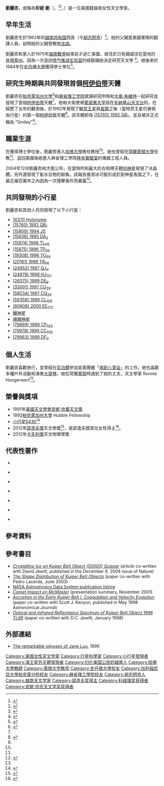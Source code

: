 {{noteTA
|G1=天文学
|T=zh-hans:刘丽杏;zh-hk:劉麗杏;zh-tw:劉麗杏;
|1=zh-hans:刘丽杏;zh-hk:劉麗杏;zh-tw:劉麗杏;
|2=zh-cn:刘丽杏;zh-hk:劉麗杏;zh-tw:劉麗杏;
}}

{{Infobox scientist
| name              = 劉麗杏<br/><small>{{lang|en|Jane Luu}}</small>
| image             = JaneLu@Stellafanesml 8416.jpg
| image_size        =
| alt               = 
| caption           = 2011年的劉麗杏
| birth_date        = {{birth year and age|1963|7|mf=y}}
| birth_place       = {{flag|South Vietnam}}[[胡志明市|西贡]]
| birth_name        = {{lang|vi|Lưu Lệ Hằng}}
| death_date        = <!-- {{Death date and age|YYYY|MM|DD|YYYY|MM|DD}} (death date then birth date) -->
| death_place       = 
| resting_place     = 
| resting_place_coordinates = <!-- {{Coord|LAT|LONG|type:landmark|display=inline,title}} -->
| residence         = {{USA}}[[马萨诸塞州|马萨诸塞州]][[列克星敦_(马萨诸塞州)|列克星敦]]
| citizenship       = 
| nationality       = 
| fields            = [[天文學|天文學]]
| workplaces        = [[哈佛大學|哈佛大學]]<br>[[萊頓大學|萊頓大學]]<br>[[麻省理工學院|麻省理工學院]][[林肯實驗室|林肯實驗室]]
| alma_mater        = [[加州大學柏克萊分校|加州大學柏克萊分校]]<br>[[麻省理工學院|麻省理工學院]]
| thesis_title      = Physical Studies of Primitive Solar System Bodies
| thesis_url        = 
| thesis_year       = 1992 <ref>{{Cite web |url=http://www2.ess.ucla.edu/~jewitt/cv.pdf |title=Graduate Student Advisees by David Jewitt |accessdate=2013-01-27 |archive-date=2017-07-21 |archive-url=https://web.archive.org/web/20170721221707/http://www2.ess.ucla.edu/~jewitt/cv.pdf |dead-url=no }}</ref>
| doctoral_advisor  = [[大衛·朱維特|大衛·朱維特]]
| academic_advisors = 
| doctoral_students = 
| known_for         = 發現第一個[[柯伊伯带|柯伊伯带]]天體
| author_abbrev_bot = 
| author_abbrev_zoo = 
| influences        = 
| influenced        = 
| awards            = [[美國天文學會|美國天文學會]][[安妮·坎農天文獎|安妮·坎農天文獎]]（1991）<br>[[邵逸夫獎|邵逸夫獎]]天文學獎（2012）<br>[[卡夫利獎|卡夫利獎]]天文物理學獎（2012）
| signature         = <!--(filename only)-->
| signature_alt     = 
| website           = <!-- {{URL|www.example.com}} -->
| footnotes         = 
| spouse            = {{lang|en|Ronnie Hoogerwerf}}
}}
'''劉麗杏'''，或稱為'''珍妮·劉'''（{{lang-en|Jane Luu}}，{{lang-vi|Lưu Lệ Hằng}}<ref>{{Cite web |url=http://damtson.wordpress.com/2012/06/01/vanh-dai-kuiper/ |title=Vành đai Kuiper |accessdate=2012-06-03 |archive-date=2012-06-03 |archive-url=https://web.archive.org/web/20120603170003/http://damtson.wordpress.com/2012/06/01/vanh-dai-kuiper/ |dead-url=no }}</ref><ref name=Luu>{{Cite web |url=http://www.marciabartusiak.com/uploads/8/5/8/9/8589314/odyssey_of_jane_luu.pdf |title=The remarkable odyssey of Jane Luu |accessdate=2012-06-03 |archive-date=2016-03-04 |archive-url=https://web.archive.org/web/20160304040241/http://www.marciabartusiak.com/uploads/8/5/8/9/8589314/odyssey_of_jane_luu.pdf |dead-url=no }}</ref>，{{bd|1963年|7月|||catIdx=Luu, Jane}}）是一位美國籍越南女性天文學家。

==早年生活==
劉麗杏生於1963年的[[越南共和国|越南共和国]]西貢（今[[胡志明市|胡志明市]]）<ref>{{Cite web |url=http://www.shawprize.org/big5/shaw.php?tmp=3&twoid=92&threeid=208&fourid=328 |title=2012年邵逸夫獎天文獎得獎人簡介 |access-date=2012-05-30 |archive-url=https://web.archive.org/web/20140528141731/http://www.shawprize.org/big5/shaw.php?tmp=3&twoid=92&threeid=208&fourid=328 |archive-date=2014-05-28 |dead-url=yes }}</ref>。她的父親是美國軍隊的翻譯人員。幼時她的父親曾教她[[法語|法語]]。 

劉麗杏和家人於1975年[[越南戰爭|越南戰爭]]結束前夕逃亡美國，居住於已有親戚住在當地的[[肯塔基州|肯塔基州]]。因為一次造訪[[喷气推进实验室|喷气推进实验室]]的經驗讓她決定研究天文學  <ref name=autogenerated2>{{Cite web |url=http://www.imagiverse.org/interviews/janeluu/jane_luu_21_03_03.htm |title=Jane Luu<!-- Bot generated title --> |accessdate=2012-01-09 |archive-date=2012-02-04 |archive-url=https://web.archive.org/web/20120204074846/http://www.imagiverse.org/interviews/janeluu/jane_luu_21_03_03.htm |dead-url=yes }}</ref>。她後來於1984年在[[史丹佛大學|史丹佛大學]]獲得學士學位<ref name=autogenerated1>{{Cite web |url=http://www.stanfordalumni.org/news/magazine/1998/mayjun/classnotes/featurealum2.html# |title=May/June 1998 Feature Alum, Jane Luu, '84<!-- Bot generated title --> |access-date=2012-01-09 |archive-url=https://web.archive.org/web/20080907113628/http://www.stanfordalumni.org/news/magazine/1998/mayjun/classnotes/featurealum2.html |archive-date=2008-09-07 |dead-url=yes }}</ref>。

==研究生時期與共同發現首個[[柯伊伯带|柯伊伯带]]天體==
劉麗杏在[[柏克萊加州大學|柏克萊加州大學]]<ref>{{Cite web |url=http://swiss.csail.mit.edu/users/wisdom/extrasolar/Brown.pdf |title=存档副本 |access-date=2012-01-09 |archive-url=https://web.archive.org/web/20070402035118/http://swiss.csail.mit.edu/users/wisdom/extrasolar/Brown.pdf |archive-date=2007-04-02 |dead-url=yes }}</ref>和[[麻省理工学院|麻省理工学院]]就讀研究所時和[[大衛·朱維特|大衛·朱維特]]一起研究並發現了首個[[柯伊伯带|柯伊伯带]]天體<ref name=autogenerated2 />。她和大衛使用[[夏威夷大学|夏威夷大学]]設在[[毛納基山天文台|毛納基山天文台]]的{{link-en|夏威夷大學88英吋望遠鏡|UH88}}，在經歷了五年的觀測後，於1992年發現了繼[[冥王星|冥王星]]與[[查龍|查龍]]之後（當時冥王星仍被視為行星）的第一個[[柯伊伯带|柯伊伯带]]天體<ref>{{Cite web |url=http://www.ifa.hawaii.edu/88inch/2.2-meter-public.htm |title=University of Hawaii 2.2-meter telescope - Public Information<!-- Bot generated title --> |accessdate=2012-01-09 |archive-date=2017-07-29 |archive-url=https://web.archive.org/web/20170729131418/http://www.ifa.hawaii.edu/88inch/2.2-meter-public.htm |dead-url=no }}</ref>。該天體即為 [[小行星15760|(15760) 1992 QB<sub>1</sub>]]，並且被非正式稱為 "Smiley"<ref name=autogenerated1 />。

==職業生涯==
在獲得博士學位後，劉麗杏進入[[哈佛大學|哈佛大學]]擔任教授<ref name=autogenerated1 />。她也曾經在[[荷蘭|荷蘭]][[萊頓大學|萊頓大學]]任教<ref name=autogenerated2 />。返回美國後她進入麻省理工學院[[林肯實驗室|林肯實驗室]]的儀器工程人員。

2004年12月劉麗杏和大衛公布，在當時所知最大的古柏帶天體[[创神星|创神星]]發現了冰晶體。另外還發現了氨水合物的跡象。該報告推測冰可能形成於創神星表面之下，在最近幾百萬年之內因為一次撞擊事件而暴露<ref>{{cite news  | last = Chang   | first = Kenneth   | title = Astronomers Entertain Visions of Icy Volcanoes in Faraway Places  | pages = A33   | publisher = The New York Times  | date = December 9, 2004}}</ref>。

==共同發現的小行星==
劉麗杏和其他人共同發現了以下小行星：
*[[小行星10370|10370 Hylonome]]
*[[小行星15760|(15760) 1992 QB<sub>1</sub>]]
*[[小行星15809|(15809) 1994 JS]]
*[[小行星15836|(15836) 1995 DA<sub>2</sub>]]
*[[小行星15874|(15874) 1996 TL<sub>66</sub>]]
*[[小行星15875|(15875) 1996 TP<sub>66</sub>]]
*[[小行星19308|(19308) 1996 TO<sub>66</sub>]]
*[[小行星20161|(20161) 1996 TR<sub>66</sub>]]
*[[小行星24952|(24952) 1997 QJ<sub>4</sub>]]
*[[小行星24978|(24978) 1998 HJ<sub>151</sub>]]
*[[小行星26375|(26375) 1999 DE<sub>9</sub>]]
*[[小行星33001|(33001) 1997 CU<sub>29</sub>]]
*[[小行星58534|(58534) 1997 CQ<sub>29</sub>]]
*[[小行星59358|(59358) 1999 CL<sub>158</sub>]]
*[[小行星60608|(60608) 2000 EE<sub>173</sub>]]
*[[小行星66652|曝神星]]
*[[魂魄神星|魂魄神星]]
*[[小行星79969|(79969) 1999 CP<sub>133</sub>]]
*[[小行星79978|(79978) 1999 CC<sub>158</sub>]]
*[[小行星79983|(79983) 1999 DF<sub>9</sub>]]

==個人生活==
劉麗杏喜歡旅行，並曾經在[[尼泊爾|尼泊爾]]參加慈善團體「[[救助儿童会|救助儿童会]]」的工作。她也喜歡多種戶外活動和演奏[[大提琴|大提琴]]。她在荷蘭[[莱顿|莱顿]]時遇到了她的丈夫，天文學家 Ronnie Hoogerwerf<ref name=autogenerated2 />。

==榮譽與獎項==
*1991年[[美國天文學會|美國天文學會]][[安妮·坎農天文獎|安妮·坎農天文獎]] 
*1992[[柏克萊加州大學|柏克萊加州大學]] Hubble Fellowship
*[[小行星5430|小行星5430]]<ref>{{cite book | title = Marquis Who's Who | year = 2006}}</ref>
*2012年[[邵逸夫獎|邵逸夫獎]]天文學獎<ref>{{Cite web |url=http://www.shawprize.org/big5/shaw.php?tmp=3&twoid=92&threeid=208&fourid=329 |title=2012年邵逸夫獎名單得主 |access-date=2012-05-30 |archive-url=https://web.archive.org/web/20140528135822/http://www.shawprize.org/big5/shaw.php?tmp=3&twoid=92&threeid=208&fourid=329 |archive-date=2014-05-28 |dead-url=yes }}</ref>，是邵逸夫獎首位女性得主<ref>{{Cite web |url=http://www.ettoday.net/news/20120530/51102.htm |title=東方諾貝爾「邵逸夫獎」出爐　首見女性得主 |accessdate=2012-05-30 |archive-date=2012-05-31 |archive-url=https://web.archive.org/web/20120531115739/http://www.ettoday.net/news/20120530/51102.htm |dead-url=no }}</ref>。
*2012年[[卡夫利獎|卡夫利獎]]天文物理學獎

==代表性著作==
*{{cite journal
  | last = Luu
  | first = Jane
  | coauthors = D.C. Jewitt and C. Trujillo
  | title = Water ice in 2060 Chiron and its implications for Centaurs and Kuiper Belt objects
  | journal = Astrophysical Journal
  | volume = 531
  | pages = L151–L154
  | year = 2000
  | doi = 10.1086/312536
  | pmid = 10688775
  | issue = 2
| bibcode=2000ApJ...531L.151L|arxiv = astro-ph/0002094 }}

*{{cite journal
  | last = Luu
  | first = Jane
  | coauthors = D.C. Jewitt
  | title = Deep Imaging of the Kuiper Belt with the Keck 10-Meter Telescope  | journal = Astrophysical Journal
  | volume = 502
  | pages = L91–L94
  | year = 1998
  | doi = 10.1086/311490
| bibcode=1998ApJ...502L..91L}}

*{{cite journal
  | last = Luu
  | first = Jane
  | coauthors = B. Marsden, D.C. Jewitt, C. Trujillo, C. Hegenrother, J. Chen and W. Offutt
  | title = A New Dynamical Class of Object in the Outer Solar System
  | journal = Nature
  | volume = 387
  | issue = 6633
  | pages = 573
  | year = 1997
  | doi = 10.1038/42413
  | bibcode=1997Natur.387..573L
 }}

*{{cite journal
  | last = Luu
  | first = Jane
  | coauthors = D.C. Jewitt
  | title = Color Diversity among the Centaurs and Kuiper Belt Objects
  | journal = Astronomical Journal
  | volume = 112
  | pages = 2310–2318
  | year = 1996
  | doi = 10.1086/118184
| bibcode=1996AJ....112.2310L}}

*{{cite journal
  | last = Bartusiak 
  | first = Marcia
  | title = The Remarkable Odyssey of Jane Luu
  | url = https://archive.org/details/sim_astronomy_1996-02_24_2/page/46
  | journal = Astronomy
  | volume = 24
  | pages = 46
  |date=February 1996
  | bibcode = 1996Ast....24...46B}}

*{{cite journal
  | last = Luu
  | first = Jane
  | coauthors = D.C. Jewitt
  | title = High Resolution Surface Brightness Profiles of Near-Earth Asteroids
  | journal = Icarus
  | volume = 97
  | issue = 2
  | pages = 276–287
  | year = 1992
  | doi = 10.1016/0019-1035(92)90134-S
| bibcode=1992Icar...97..276L}}

*{{cite journal
  | last = Luu
  | first = Jane
  | title = CCD Photometry and Spectroscopy of Outer Jovian Satellites
  | journal = Astronomical Journal
  | volume = 102
  | pages = 1213–1225
  | year = 1991
  | doi = 10.1086/115949
| bibcode=1991AJ....102.1213L}}

<!--- Editors, please note the order of the name for purposes of alphabetical listing --->

==參考資料==

{{Reflist|2}}

==參考書目==
*[https://web.archive.org/web/20041225082206/http://www.ifa.hawaii.edu/~jewitt/quaoar.html ''Crystalline Ice on Kuiper Belt Object (50000) Quaoar''] (article co-written with David Jewitt, published in the December 9, 2004 issue of Nature)
*[http://www.roe.ac.uk/~jkd/kbo_proc/luu.pdf ''The Shape Distribution of Kuiper Belt Objects'']{{Wayback|url=http://www.roe.ac.uk/~jkd/kbo_proc/luu.pdf |date=20120205091758 }} (paper co-written with Pedro Lacerda, June 2003)
*[http://adsabs.harvard.edu/cgi-bin/nph-abs_connect?db_key=AST&sim_query=YES&ned_query=YES&lpi_query=YES&iau_query=YES&aut_xct=NO&aut_logic=OR&obj_logic=OR&author=Luu%2C+J&object=&start_mon=&start_year=&end_mon=&end_year=&ttl_logic=OR&title=&txt_logic=OR&text=&nr_to_return=100&start_nr=1&start_entry_day=&start_entry_mon=&start_entry_year=&min_score=&jou_pick=ALL&ref_stems=&data_and=ALL&group_and=ALL&sort=SCORE&aut_syn=YES&ttl_syn=YES&txt_syn=YES&aut_wt=1.0&obj_wt=1.0&ttl_wt=0.3&txt_wt=3.0&aut_wgt=YES&obj_wgt=YES&ttl_wgt=YES&txt_wgt=YES&ttl_sco=YES&txt_sco=YES&version=1 NASA Astrophysics Data System publication listing]
*[https://web.archive.org/web/20050111174419/http://www.amateurastronomy.org/Events/EH326.html ''Comet Impact on McMaster''] (presentation summary, November 2001)
*[https://web.archive.org/web/20070402034853/http://swiss.csail.mit.edu/users/wisdom/extrasolar/kenyonluu98.pdf ''Accretion in the Early Kuiper Belt I. Coagulation and Velocity Evolution''] (paper co-written with Scott J. Kenyon, published in May 1998 Astronomical Journal)
*[http://www.journals.uchicago.edu/ApJ/journal/issues/ApJL/v494n1/975811/sc0.html ''Optical and Infrared Reflectance Spectrum of Kuiper Belt Object 1996 TL66''] (paper co-written with D.C. Jewitt, January 1998)

==外部連結==
* [http://www.marciabartusiak.com/uploads/8/5/8/9/8589314/odyssey_of_jane_luu.pdf The remarkable odyssey of Jane Luu]{{Wayback|url=http://www.marciabartusiak.com/uploads/8/5/8/9/8589314/odyssey_of_jane_luu.pdf |date=20160304040241 }}, 1996

{{Shaw Prize}}
{{科维理奖获得者}}
{{安妮·坎农天文学奖获得者}}
{{DEFAULTSORT:Luu, Jane}}
[[Category:美国女性天文学家|Category:美国女性天文学家]]
[[Category:行星科學家|Category:行星科學家]]
[[Category:小行星發現者|Category:小行星發現者]]
[[Category:海王星外天體發現者|Category:海王星外天體發現者]]
[[Category:归化美国公民的越南人|Category:归化美国公民的越南人]]
[[Category:哈佛大學教師|Category:哈佛大學教師]]
[[Category:莱顿大学教师|Category:莱顿大学教师]]
[[Category:史丹佛大學校友|Category:史丹佛大學校友]]
[[Category:加利福尼亞大學柏克萊分校校友|Category:加利福尼亞大學柏克萊分校校友]]
[[Category:麻省理工學院校友|Category:麻省理工學院校友]]
[[Category:胡志明市人|Category:胡志明市人]]
[[Category:越南天文学家|Category:越南天文学家]]
[[Category:邵逸夫奖得主|Category:邵逸夫奖得主]]
[[Category:科维理奖获得者|Category:科维理奖获得者]]
[[Category:安妮·坎农天文学奖获得者|Category:安妮·坎农天文学奖获得者]]